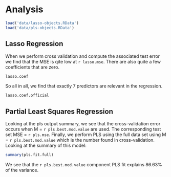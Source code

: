 # Analysis

```r
load('data/lasso-objects.RData')
load('data/pls-objects.RData')
```

## Lasso Regression

When we perform cross validation and compute the associated test error we find that the MSE is qite low at `r lasso.mse`. There are also quite a few coefficients that are zero. 

```r
lasso.coef
```

So all in all, we find that exactly 7 predictors are relevant in the regression. 

```r
lasso.coef.official
```


## Partial Least Squares Regression

Looking at the pls output summary, we see that the cross-validation error occurs when M = `r pls.best.mod.value` are used. The corresponding test set MSE = `r pls.mse`. Finally, we perform PLS using the full data set using M = `r pls.best.mod.value` which is the number found in cross-validation. Looking at the summary of this model:

```r
summary(pls.fit.full)
```

We see that the `r pls.best.mod.value` component PLS fit explains 86.63% of the variance. 
